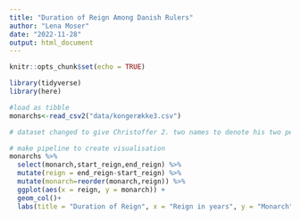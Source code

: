 ---
title: "Duration of Reign Among Danish Rulers"
author: "Lena Moser"
date: "2022-11-28"
output: html_document
---

```{r setup, include=FALSE}
knitr::opts_chunk$set(echo = TRUE)
```


```{r, "duration", eval=TRUE}
library(tidyverse)
library(here)

#load as tibble
monarchs<-read_csv2("data/kongerække3.csv")

# dataset changed to give Christoffer 2. two names to denote his two periods of reign

# make pipeline to create visualisation
monarchs %>% 
  select(monarch,start_reign,end_reign) %>%
  mutate(reign = end_reign-start_reign) %>%
  mutate(monarch=reorder(monarch,reign)) %>% 
  ggplot(aes(x = reign, y = monarch)) +
  geom_col()+
  labs(title = "Duration of Reign", x = "Reign in years", y = "Monarch")

```